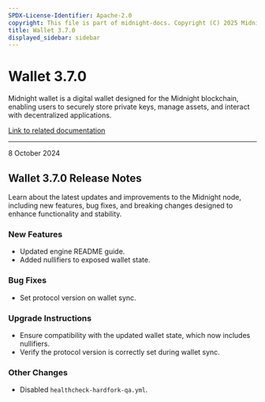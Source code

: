 ```yaml
---
SPDX-License-Identifier: Apache-2.0
copyright: This file is part of midnight-docs. Copyright (C) 2025 Midnight Foundation. Licensed under the Apache License, Version 2.0 (the "License"); You may not use this file except in compliance with the License. You may obtain a copy of the License at http://www.apache.org/licenses/LICENSE-2.0 Unless required by applicable law or agreed to in writing, software distributed under the License is distributed on an "AS IS" BASIS, WITHOUT WARRANTIES OR CONDITIONS OF ANY KIND, either express or implied. See the License for the specific language governing permissions and limitations under the License.
title: Wallet 3.7.0
displayed_sidebar: sidebar
---
```


# Wallet 3.7.0

Midnight wallet is a digital wallet designed for the Midnight blockchain, enabling users to securely store private keys, manage assets, and interact with decentralized applications.

[Link to related documentation](../../learn/introduction/wallets)

---

<div 
  style={{
    marginTop: '0',
    fontSize: '1rem',
    fontWeight: 'normal',
    marginBottom: '0.5rem'
  }}
>
  8 October 2024
</div>

## Wallet 3.7.0 Release Notes

Learn about the latest updates and improvements to the Midnight node, including new features, bug fixes, and breaking changes designed to enhance functionality and stability.

### New Features

- Updated engine README guide.  
- Added nullifiers to exposed wallet state.  

### Bug Fixes

- Set protocol version on wallet sync.  


### Upgrade Instructions

- Ensure compatibility with the updated wallet state, which now includes nullifiers.  
- Verify the protocol version is correctly set during wallet sync.  

### Other Changes

- Disabled `healthcheck-hardfork-qa.yml`.  
